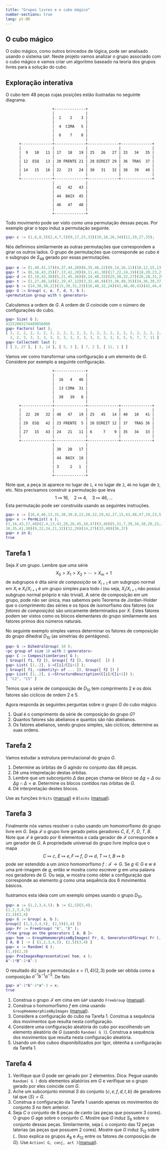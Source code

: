 ```yaml
---
title: "Grupos livres e o cubo mágico"
number-sections: true
lang: pt-BR
---
```



 
## O cubo mágico


:::{.problem}
O cubo mágico, como outros brincedos de lógica, pode ser analisado usando o sistema `GAP`. Neste projeto vamos analizar o grupo associado com o cubo mágico e vamos criar um algoritmo baseado na teoria dos grupos livres para a solução do cubo.
:::

## Exploração interativa

:::{.subexample}
O cubo tem 48 peças cujas posições estão ilustradas no seguinte diagrama.

```
                     +--------------+
                     |              |
                     |  1    2    3 |
                     |              |
                     |  4  CIMA   5 |
                     |              |
                     |  6    7    8 |
                     |              |
      +--------------+--------------+--------------+--------------+
      |              |              |              |              |
      |  9   10   11 | 17   18   19 | 25   26   27 | 33   34   35 |
      |              |              |              |              |
      | 12  ESQ   13 | 20 FRENTE 21 | 28 DIREIT 29 | 36  TRAS  37 |
      |              |              |              |              |
      | 14   15   16 | 22   23   24 | 30   31   32 | 38   39   40 |
      |              |              |              |              |
      +--------------+--------------+--------------+--------------+
                     |              |
                     | 41   42   43 |
                     |              |
                     | 44  BAIX  45 |
                     |              |
                     | 46   47   48 |
                     |              |
                     +--------------+
```

 Todo movimento pode ser visto como uma permutação dessas peças. Por exemplo girar o topo induz a permutação seguinte. 

```matlab
gap> c := (1,6,8,3)(2,4,7,5)(9,17,25,33)(10,18,26,34)(11,19,27,35);
```

Nós definimos similarmente as outras permutações que correspondem  a girar os outros lados. O grupo de permutações que corresponde ao cubo é o subgrupo de $S_{48}$ gerado por essas permutações.

```matlab 
gap> e := (1,40,41,17)(4,37,44,20)(6,35,46,22)(9,14,16,11)(10,12,15,13);
gap> f := (6,16,43,25)(7,13,42,28)(8,11,41,30)(17,22,24,19)(18,20,23,21);
gap> d := (3,19,43,38)(5,21,45,36)(8,24,48,33)(25,30,32,27)(26,28,31,29);
gap> t := (1,27,48,14)(2,29,47,12)(3,32,46,9)(33,38,40,35)(34,36,39,37);
gap> b := (14,38,30,22)(15,39,31,23)(16,40,32,24)(41,46,48,43)(42,44,47,45);
gap> G := Group( c, e, f, d, t, b );
<permutation group with 6 generators>
```

Calculemos a ordem de $G$. A ordem de $G$ coincide com o número de configurações do cubo.

```matlab 
gap> Size( G );                     
43252003274489856000
gap> Factors( last );              
[ 2, 2, 2, 2, 2, 2, 2, 2, 2, 2, 2, 2, 2, 2, 2, 2, 2, 2, 2, 2, 2, 2, 2, 2, 2, 
  2, 2, 3, 3, 3, 3, 3, 3, 3, 3, 3, 3, 3, 3, 3, 3, 5, 5, 5, 7, 7, 11 ]
gap> Collected( last );
[ [ 2, 27 ], [ 3, 14 ], [ 5, 3 ], [ 7, 2 ], [ 11, 1 ] ]
```

Vamos ver como transformar uma configuração a um elemento de $G$. Considere por exemplo a seguinte configuração.


```
                     +--------------+
                     |              |
                     |  16   4   46 |
                     |              |
                     |  13 CIMA  31 |
                     |              |
                     |  38   39   8 |
                     |              |
      +--------------+--------------+--------------+--------------+
      |              |              |              |              |
      |  22  20   32 | 48   47   19 | 25   45   14 | 40   10   41 |
      |              |              |              |              |
      | 29  ESQ   42 | 23 FRENTE  5 | 26 DIREIT 12 | 37   TRAS 36 |
      |              |              |              |              |
      | 27   15   43 | 24   21   11 | 6     7    9 | 35   34   33 |
      |              |              |              |              |
      +--------------+--------------+--------------+--------------+
                     |              |
                     | 30   28   17 |
                     |              |
                     | 44  BAIX  18 |
                     |              |
                     | 3     2   1  |
                     |              |
                     +--------------+
```

Note que, a peça `16` aparece no lugar de `1`, `4` no lugar de `2`, `46` no lugar de `3`, etc. Nós precisamos construir a permutação que leva 
$$
1\mapsto 16,\quad 2\mapsto 4,\quad 3\mapsto 46,\ldots
$$ 
Esta permutação pode ser construída usando as seguintes instruções.

```matlab 
gap> s := [16,4,46,13,31,38,39,8,22,20,32,29,42,27,15,43,48,47,19,23,5,24,21,11,25,45,14,26,12,6,7,9,40,10,41,37,36,35,34,33,30,28,17,44,18,3,2,1];
gap> x := PermList( s );            
(1,16,43,17,48)(2,4,13,42,28,26,45,18,47)(3,46)(5,31,7,39,34,10,20,23,21)(6,
38,35,41,30)(9,22,24,11,32)(12,29)(14,27)(33,40)(36,37)
gap> x in G;
true
```
:::

## Tarefa 1

:::{.subproblem}
Seja $X$ um grupo. Lembre que uma série 
$$
X_0>X_1>X_2>\cdots>X_m=1
$$
de subgrupos é dita *série de composição* se $X_{i+1}$ é um subgrupo normal em $X_i$ e $X_i/X_{i+1}$ é um grupo simples para todo $i$ (ou seja, $X_i/X_{i+1}$ não possui subgrupo normal próprio e não trivial).   A série de composição em um grupo, pode não ser única, mas sabemos pelo Teorema de Jordan-Holder que o comprimento das séries e os tipos de isomorfismo dos fatores (os *fatores de composição*) são unicamente determinados por $X$. Estes fatores podem ser vistos como os blocos elementares do grupo similarmente aos fatores primos dos números naturais.

No seguinte exemplo simples vamos determinar os fatores de composição do grupo dihedral $D_{10}$ (as simetrias do pentágono).

```matlab
gap> G := DihedralGroup( 10 );
<pc group of size 10 with 2 generators>
gap> C := CompositionSeries( G );
[ Group([ f1, f2 ]), Group([ f2 ]), Group([  ]) ]
gap> List( [1..2], i->C[i]/C[i+1] );
[ Group([ f1, <identity> of ... ]), Group([ f2 ]) ]
gap> List( [1..2], i->StructureDescription(C[i]/C[i+1]) );
[ "C2", "C5" ]
```

Temos que a série de composição de $D_{10}$ tem comprimento $2$ e os dois fatores são cíclicos de ordem $2$ e $5$. 

Agora responda às seguintes perguntas sobre o grupo $G$ do cubo mágico.

1. Qual é o comprimento da série de composição do grupo $G$?
2. Quantos fatores são abelianos e quantos são não abelianos. 
3. Os fatores abelianos, sendo grupos simples, são cíclicos; determine as suas ordens.

<!--
```matlab 
gap> comp := CompositionSeries( G );
 <permutation group of size 43252003274489856000 with 6 generators>, 
  <permutation group of size 21626001637244928000 with 12 generators>, 
  <permutation group of size 1072718335180800 with 9 generators>, 
  <permutation group of size 357572778393600 with 8 generators>, 
  <permutation group of size 119190926131200 with 7 generators>, 
  <permutation group of size 39730308710400 with 6 generators>, 
  <permutation group of size 13243436236800 with 5 generators>, 
  <permutation group of size 4414478745600 with 4 generators>, 
  <permutation group of size 1471492915200 with 3 generators>, 
  <permutation group of size 490497638400 with 21 generators>, 
  <permutation group of size 2048 with 11 generators>, 
  <permutation group of size 1024 with 10 generators>, 
  <permutation group of size 512 with 9 generators>, 
  <permutation group of size 256 with 8 generators>, 
  <permutation group of size 128 with 7 generators>, 
  <permutation group of size 64 with 6 generators>, 
  <permutation group of size 32 with 5 generators>, 
  <permutation group of size 16 with 4 generators>, 
  <permutation group of size 8 with 3 generators>, Group([ (4,10)
  (21,28), (2,34)(21,28) ]), Group([ (4,10)(21,28) ]), Group(()) ]
gap> factors := List( [1..21], x-> comp[x]/comp[x+1] );
[ Group([ (1,2), (1,2), (1,2), (1,2), (1,2), (1,2) ]), 
  <permutation group with 12 generators>, Group([ (), (), (), (), (), (), (),
   (), (1,2,3) ]), Group([ (), (), (), (), (), (), (), (1,2,3) ]), 
  Group([ (), (), (), (), (), (), (1,2,3) ]), Group([ (), (), (), (), (), (1,
   2,3) ]), Group([ (), (), (), (), (1,2,3) ]), Group([ (), (), (), (1,2,
   3) ]), Group([ (), (), (1,2,3) ]), <permutation group with 21 generators>,
  Group([ (), (), (), (), (), (), (), (), (), (), (1,2) ]), 
  Group([ (), (), (), (), (), (), (), (), (), (1,2) ]), Group([ (), (), (),
    (), (), (), (), (), (1,2) ]), Group([ (), (), (), (), (), (), (), (1,
   2) ]), Group([ (), (), (), (), (), (), (1,2) ]), Group([ (), (), (), (),
    (), (1,2) ]), Group([ (), (), (), (), (1,2) ]), Group([ (), (), (), (1,
   2) ]), Group([ (), (), (1,2) ]), Group([ (), (1,2) ]), Group([ (4,10)
  (21,28) ]) ]
gap> List( factors, StructureDescription );
[ "C2", "A8", "C3", "C3", "C3", "C3", "C3", "C3", "C3", "A12", "C2", "C2", 
  "C2", "C2", "C2", "C2", "C2", "C2", "C2", "C2", "C2" ]
```
-->
:::

## Tarefa 2

:::{.subproblem}
Vamos estudar a estrutura permutacional do grupo $G$.

1. Determine as órbitas de $G$ agindo no conjunto das 48 peças. 
2. Dê uma intepretação destas órbitas.
3. Lembre que um subconjunto $\Delta$ das peças chama-se *bloco* se $\Delta g=\Delta$ ou $\Delta g\cap \Delta=\emptyset$. Determine os blocos contidos nas órbitas de $G$.
4. Dê interpretação destes blocos.

<!--
```matlab
gap> orbs := Orbits( G );
[ [ 1, 3, 17, 14, 8, 38, 9, 41, 19, 48, 22, 6, 30, 33, 43, 11, 46, 40, 24, 
      27, 25, 35, 16, 32 ], 
  [ 2, 5, 12, 7, 36, 10, 47, 4, 28, 45, 34, 13, 29, 44, 20, 42, 26, 21, 37, 
      15, 31, 18, 23, 39 ] ]
gap> b1 := Blocks( G, orbs[1] );
[ [ 1, 9, 35 ], [ 3, 27, 33 ], [ 6, 11, 17 ], [ 8, 19, 25 ], [ 14, 40, 46 ], 
  [ 16, 22, 41 ], [ 24, 30, 43 ], [ 32, 38, 48 ] ]
gap> b2 := Blocks( G, orbs[2] );
[ [ 2, 34 ], [ 4, 10 ], [ 5, 26 ], [ 7, 18 ], [ 12, 37 ], [ 13, 20 ], 
  [ 15, 44 ], [ 21, 28 ], [ 23, 42 ], [ 29, 36 ], [ 31, 45 ], [ 39, 47 ] ]
```
-->
:::

:::{.hint}
Use as funções `Orbits` ([manual](https://docs.gap-system.org/doc/ref/chap41.html#X81E0FF0587C54543)) e `Blocks` ([manual](https://docs.gap-system.org/doc/ref/chap41.html#X84FE699F85371643)).
:::

## Tarefa 3

:::{.subproblem}
Finalmente nós vamos resolver o cubo usando um homomorfismo do grupo livre em $G$. Seja $\mathcal F$ o grupo livre gerado pelos geradores $C$, $E$, $F$, $D$, $T$, $B$. Note que $\mathcal F$ é gerado por $6$ elementos e cada gerador de $\mathcal F$ corresponde a um gerador de $G$. A propriedade universal do grupo livre implica que  o mapa 
$$
C\mapsto c,\ E\mapsto e, F\mapsto f,\ D\mapsto d,\ T\mapsto t,\ B\mapsto b
$$
pode ser estendido a um único homomorfismo $f:\mathcal F\to G$. Se $g\in G$ e $w$ é uma pré-imagem de $g$, então $w$ mostra como escrever $g$ em uma palavra nos geradores de $G$. Ou seja, $w$ mostra como obter a configuração que corresponde ao elemento $g$ como uma sequência dos $6$ movimentos básicos. 

Ilustramos esta ideia com um exemplo simpes usando o grupo $D_{10}$. 

```matlab
gap> a := (1,2,3,4,5); b := (2,5)(3,4);
(1,2,3,4,5)
(2,5)(3,4)
gap> G := Group( a, b );
Group([ (1,2,3,4,5), (2,5)(3,4) ])
gap> Fr := FreeGroup( "A", "B" );
<free group on the generators [ A, B ]>
gap> hom := GroupHomomorphismByImages( Fr, G, GeneratorsOfGroup( Fr ), GeneratorsOfGroup( G ));
[ A, B ] -> [ (1,2,3,4,5), (2,5)(3,4) ]
gap> x := Random( G );
(1,4)(2,3)
gap> PreImagesRepresentative( hom, x );
A^-1*B^-1*A^-3
```

O resultado diz que a permutação $x=(1,4)(2,3)$ pode ser obtida como a composição $a^{-1}b^{-1}a^{-3}$. De fato

```matlab
gap> a^-1*b^-1*a^-3 = x;
true
```

1. Construa o grupo $\mathcal F$ em cima em `GAP` usando `FreeGroup` ([manual](https://docs.gap-system.org/doc/ref/chap37.html#X8215999E835290F0)).
2. Construa o homomorfismo $f$ em cima usando `GroupHomomorphismByImages` ([manual](https://docs.gap-system.org/doc/ref/chap40.html#X7F348F497C813BE0)).
3. Considere a configuração do cubo na Tarefa 1. Construa a sequência dos movimentos que resulta nesta configuração.
4. Considere uma configuração aleatória do cubo por escolhendo um elemento aleatório de $G$ (usando `Random( G )`). Construa a sequência dos movimentos que resulta nesta configuração aleatória.
5. Usando um dos cubos disponibilizados por Igor, obtenha a configuração da Tarefa 1.
:::

<!--
gap> PreImagesRepresentative( hom, x );
C*T*D^-1*T^-1*F*T^-2
-->


<!--
```matlab
gap> fr := FreeGroup("C","E","F","D","T","B");
<free group on the generators [ C, E, F, D, T, B ]>
gap> hom := GroupHomomorphismByImages( fr, G, GeneratorsOfGroup(fr),
> GeneratorsOfGroup(G) );
[ C, E, F, D, T, B ] -> 
[ (1,3,8,6)(2,5,7,4)(9,33,25,17)(10,34,26,18)(11,35,27,19), 
  (1,17,41,40)(4,20,44,37)(6,22,46,35)(9,11,16,14)(10,13,15,12), 
  (6,25,43,16)(7,28,42,13)(8,30,41,11)(17,19,24,22)(18,21,23,20), 
  (3,38,43,19)(5,36,45,21)(8,33,48,24)(25,27,32,30)(26,29,31,28), 
  (1,14,48,27)(2,12,47,29)(3,9,46,32)(33,35,40,38)(34,37,39,36), 
  (14,22,30,38)(15,23,31,39)(16,24,32,40)(41,43,48,46)(42,45,47,44) ]
gap> x := Random( G );
(1,17)(2,5,37,18,36,23,31)(3,38,27,32,33,48)(4,10)(6,35)(7,29,42,45,34,26,
12)(8,30,40,25,43,14,19,24,46)(9,11)(13,39,21)(15,44)(20,47,28)
gap> PreImagesRepresentative( hom,  x );
C*F*D*C*D^-1*C^-1*F^-1*C^-1*E^-1*C^-1*T^-1*C*T*C^-1*E*C*E*F^-1*E^-1*F^-2*C*F^-\
1*C^-1*F^-1*E*F^2*C*F^-1*C^-1*E^-1*C^2*F*C*D*C^-1*D^-1*F^-1*C^-2*E^-1*C*E*F^-1\
*E*F*(E^-1*C)^2*E*F*C*F^-1*E*C*T*E^-1*T^-1*C^2*F^-1*E^-1*F*E*T^-1*C^-1*T*E^-1*\
F*E*F*E^-1*F^-1*C^-1*F^-1*C^2*(F*E^-1)^2*E^-1*B*D^-1*B^-1*C^-2*T*B^2*T^-1*E*T*\
B^-1*T^-1*D^-2*C^-1*B^-2*F^-1
```
--> 






## Tarefa 4

:::{.subproblem}
1. Verifique que $G$ pode ser gerado por 2 elementos. Dica: Pegue usando `Random( G )` dois elementos aliatórios em $G$ e verifique se o grupo gerado por eles coincide com $G$.
2. Ache um subconjunto  minimal $S$ do conjunto $\{c,e,f,d,t,b\}$ de geradores tal que $\left<S\right>=G$.
3. Construa a configuração da Tarefa 1 usando apenas os movimentos do conjunto $S$ no item anterior.
3. Seja $C$ o conjunto de 8 peças de canto (as peças que possuem 3 cores). O grupo $G$ age sobre o conjunto $C$.  Mostre que $G$ induz $S_{8}$ sobre o conjunto  dessas peças. Similarmente, seja $L$ o conjunto das 12 peças  laterias (as peças que possuem 2 cores). Mostre que $G$  induz $S_{12}$ sobre $L$. (Isso explica os grupos $A_8$ e $A_{12}$ entre os fatores de composição de $G$). Use `Action( G, conj, act )`([manual](http://www.gap-system.org/Manuals/doc/ref/chap41.html#X85A8E93D786C3C9C)).
:::